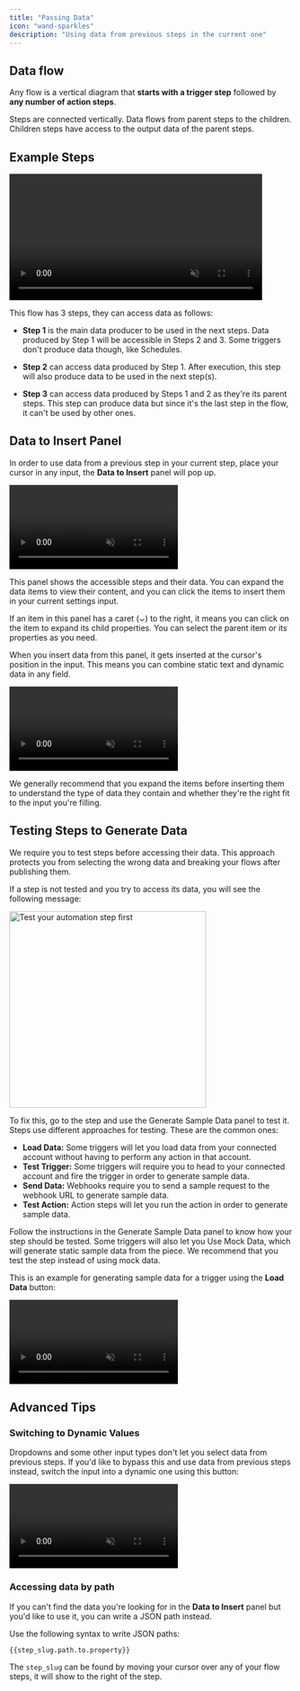 ```yaml
---
title: "Passing Data"
icon: "wand-sparkles"
description: "Using data from previous steps in the current one"
---
```


## Data flow

Any flow is a vertical diagram that **starts with a trigger step** followed by **any number of action steps**.

Steps are connected vertically. Data flows from parent steps to the children. Children steps have access to the output data of the parent steps.

## Example Steps

<video
  width="450"
  autoPlay
  muted
  loop
  playsinline
  src="/resources/passing-data-3steps.mp4"></video>

This flow has 3 steps, they can access data as follows:

- **Step 1** is the main data producer to be used in the next steps. Data produced by Step 1 will be accessible in Steps 2 and 3. Some triggers don't produce data though, like Schedules.

- **Step 2** can access data produced by Step 1. After execution, this step will also produce data to be used in the next step(s).

- **Step 3** can access data produced by Steps 1 and 2 as they're its parent steps. This step can produce data but since it's the last step in the flow, it can't be used by other ones.

## Data to Insert Panel

In order to use data from a previous step in your current step, place your cursor in any input, the **Data to Insert** panel will pop up.

<video
  autoPlay
  muted
  loop
  playsinline
  src="/resources/passing-data-data-to-insert-panel.mp4"></video>

This panel shows the accessible steps and their data. You can expand the data items to view their content, and you can click the items to insert them in your current settings input.

If an item in this panel has a caret (⌄) to the right, it means you can click on the item to expand its child properties. You can select the parent item or its properties as you need.

When you insert data from this panel, it gets inserted at the cursor's position in the input. This means you can combine static text and dynamic data in any field.

<video
  autoPlay
  muted
  loop
  playsinline
  src="/resources/passing-data-main-insert-data-example.mp4"></video>

We generally recommend that you expand the items before inserting them to understand the type of data they contain and whether they're the right fit to the input you're filling.

## Testing Steps to Generate Data

We require you to test steps before accessing their data. This approach protects you from selecting the wrong data and breaking your flows after publishing them.

If a step is not tested and you try to access its data, you will see the following message:

<img
  width="350"
  src="/resources/passing-data-test-step-first.png"
  alt="Test your automation step first"
/>

To fix this, go to the step and use the Generate Sample Data panel to test it. Steps use different approaches for testing. These are the common ones:

- **Load Data:** Some triggers will let you load data from your connected account without having to perform any action in that account.
- **Test Trigger:** Some triggers will require you to head to your connected account and fire the trigger in order to generate sample data.
- **Send Data:** Webhooks require you to send a sample request to the webhook URL to generate sample data.
- **Test Action:** Action steps will let you run the action in order to generate sample data.

Follow the instructions in the Generate Sample Data panel to know how your step should be tested. Some triggers will also let you Use Mock Data, which will generate static sample data from the piece. We recommend that you test the step instead of using mock data.

This is an example for generating sample data for a trigger using the **Load Data** button:

<video
  autoPlay
  muted
  loop
  playsinline
  src="/resources/passing-data-load-data.mp4"></video>

## Advanced Tips

### Switching to Dynamic Values

Dropdowns and some other input types don't let you select data from previous steps. If you'd like to bypass this and use data from previous steps instead, switch the input into a dynamic one using this button:

<video
  autoPlay
  muted
  loop
  playsinline
  src="/resources/passing-data-dynamic-value.mp4"></video>

### Accessing data by path

If you can't find the data you're looking for in the **Data to Insert** panel but you'd like to use it, you can write a JSON path instead.

Use the following syntax to write JSON paths:

`{{step_slug.path.to.property}}`

The `step_slug` can be found by moving your cursor over any of your flow steps, it will show to the right of the step.
